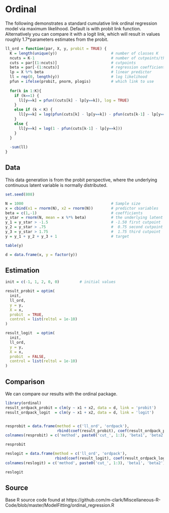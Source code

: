 # Ordinal

The following demonstrates a standard cumulative link ordinal regression model
via maximum likelihood. Default is with probit link function. Alternatively you
can compare it with a logit link, which will result in values roughly
1.7*parameters estimates from the probit.

```r
ll_ord = function(par, X, y, probit = TRUE) {
  K = length(unique(y))                        # number of classes K
  ncuts = K-1                                  # number of cutpoints/thresholds
  cuts = par[(1:ncuts)]                        # cutpoints
  beta = par[-(1:ncuts)]                       # regression coefficients
  lp = X %*% beta                              # linear predictor
  ll = rep(0, length(y))                       # log likelihood
  pfun = ifelse(probit, pnorm, plogis)         # which link to use
  
  for(k in 1:K){
    if (k==1) {
      ll[y==k] = pfun((cuts[k] - lp[y==k]), log = TRUE)
    }
    else if (k < K) {
      ll[y==k] = log(pfun(cuts[k] - lp[y==k]) - pfun(cuts[k-1] - lp[y==k]))
    }
    else {
      ll[y==k] = log(1 - pfun(cuts[k-1] - lp[y==k])) 
    }
  }
  
  -sum(ll)
}
```


## Data

This data generation is from the probit perspective, where the underlying continuous latent variable is normally distributed.

```r
set.seed(808)

N = 1000                                       # Sample size
x = cbind(x1 = rnorm(N), x2 = rnorm(N))        # predictor variables
beta = c(1,-1)                                 # coefficients
y_star = rnorm(N, mean = x %*% beta)           # the underlying latent variable
y_1 = y_star > -1.5                            # -1.50 first cutpoint
y_2 = y_star > .75                             #  0.75 second cutpoint
y_3 = y_star > 1.75                            #  1.75 third cutpoint
y = y_1 + y_2 + y_3 + 1                        # target

table(y)

d = data.frame(x, y = factor(y))
```



## Estimation

```r
init = c(-1, 1, 2, 0, 0)         # initial values
```

```r
result_probit = optim(
  init,
  ll_ord,
  y = y,
  X = x,
  probit  = TRUE,
  control = list(reltol = 1e-10)
)

result_logit  = optim(
  init,
  ll_ord,
  y = y,
  X = x,
  probit  = FALSE,
  control = list(reltol = 1e-10)
)
```




## Comparison

We can compare our results with the <span class="pack" style = "">ordinal</span> package.

```r
library(ordinal)
result_ordpack_probit = clm(y ~ x1 + x2, data = d, link = 'probit')
result_ordpack_logit  = clm(y ~ x1 + x2, data = d, link = 'logit')


resprobit = data.frame(method = c('ll_ord', 'ordpack'),
                       rbind(coef(result_probit), coef(result_ordpack_probit)))
colnames(resprobit) = c('method', paste0('cut_', 1:3), 'beta1', 'beta2')

resprobit

reslogit = data.frame(method = c('ll_ord', 'ordpack'),
                      rbind(coef(result_logit), coef(result_ordpack_logit)))
colnames(reslogit) = c('method', paste0('cut_', 1:3), 'beta1', 'beta2')

reslogit
```



## Source

Base R source code found at https://github.com/m-clark/Miscellaneous-R-Code/blob/master/ModelFitting/ordinal_regression.R